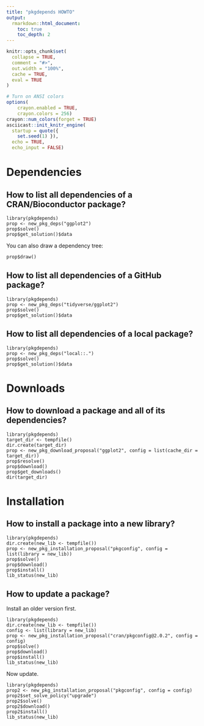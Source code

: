 ```yaml
---
title: "pkgdepends HOWTO"
output:
  rmarkdown::html_document:
    toc: true
    toc_depth: 2
---
```


```r
knitr::opts_chunk$set(
  collapse = TRUE,
  comment = "#>",
  out.width = "100%",
  cache = TRUE,
  eval = TRUE
)
```

```r
# Turn on ANSI colors
options(
    crayon.enabled = TRUE,
    crayon.colors = 256)
crayon::num_colors(forget = TRUE)
asciicast::init_knitr_engine(
  startup = quote({
    set.seed(1) }),
  echo = TRUE,
  echo_input = FALSE)
```
  
# Dependencies

## How to list all dependencies of a CRAN/Bioconductor package?

```asciicast
library(pkgdepends)
prop <- new_pkg_deps("ggplot2")
prop$solve()
prop$get_solution()$data
```

You can also draw a dependency tree:

```asciicast
prop$draw()
```

## How to list all dependencies of a GitHub package?

```asciicast
library(pkgdepends)
prop <- new_pkg_deps("tidyverse/ggplot2")
prop$solve()
prop$get_solution()$data
```

## How to list all dependencies of a local package?

```asciicast
library(pkgdepends)
prop <- new_pkg_deps("local::.")
prop$solve()
prop$get_solution()$data
```

# Downloads

## How to download a package and all of its dependencies?

```asciicast
library(pkgdepends)
target_dir <- tempfile()
dir.create(target_dir)
prop <- new_pkg_download_proposal("ggplot2", config = list(cache_dir = target_dir))
prop$resolve()
prop$download()
prop$get_downloads()
dir(target_dir)
```

# Installation

## How to install a package into a new library?

```asciicast
library(pkgdepends)
dir.create(new_lib <- tempfile())
prop <- new_pkg_installation_proposal("pkgconfig", config = list(library = new_lib))
prop$solve()
prop$download()
prop$install()
lib_status(new_lib)
```

## How to update a package?

Install an older version first.

```asciicast
library(pkgdepends)
dir.create(new_lib <- tempfile())
config <- list(library = new_lib)
prop <- new_pkg_installation_proposal("cran/pkgconfig@2.0.2", config = config)
prop$solve()
prop$download()
prop$install()
lib_status(new_lib)
```

Now update.

```asciicast
library(pkgdepends)
prop2 <- new_pkg_installation_proposal("pkgconfig", config = config)
prop2$set_solve_policy("upgrade")
prop2$solve()
prop2$download()
prop2$install()
lib_status(new_lib)
```
